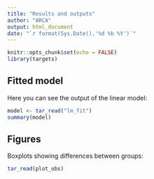 ```yaml
---
title: "Results and outputs"
author: "ARCA"
output: html_document
date: "`r format(Sys.Date(),'%d %b %Y')`"
---
```


```r
knitr::opts_chunk$set(echo = FALSE)
library(targets)
```

## Fitted model

Here you can see the output of the linear model:

```r
model <- tar_read("lm_fit")
summary(model)
```

## Figures

Boxplots showing differences between groups:

```r
tar_read(plot_obs)
```
